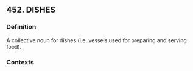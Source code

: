 ## 452. DISHES
### Definition
A collective noun for dishes (i.e. vessels used for preparing and serving food).

### Contexts


